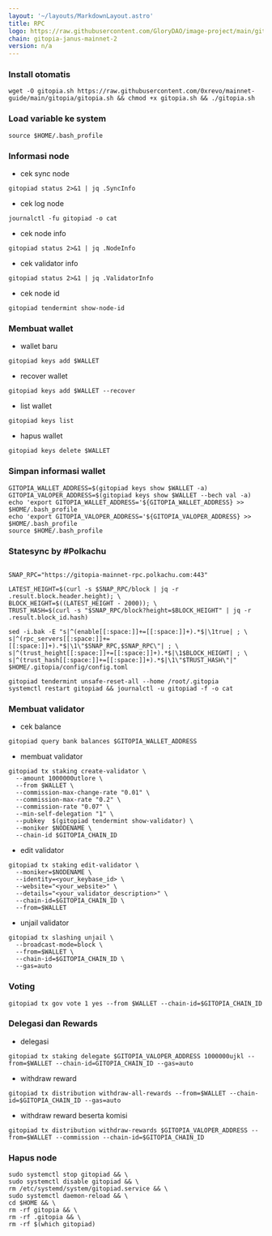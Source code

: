 ```yaml
---
layout: '~/layouts/MarkdownLayout.astro'
title: RPC
logo: https://raw.githubusercontent.com/GloryDAO/image-project/main/gitopia.png
chain: gitopia-janus-mainnet-2
version: n/a
---
```


### Install otomatis
```
wget -O gitopia.sh https://raw.githubusercontent.com/0xrevo/mainnet-guide/main/gitopia/gitopia.sh && chmod +x gitopia.sh && ./gitopia.sh
```
### Load variable ke system
```
source $HOME/.bash_profile
```
### Informasi node

* cek sync node
```
gitopiad status 2>&1 | jq .SyncInfo
```
* cek log node
```
journalctl -fu gitopiad -o cat
```
* cek node info
```
gitopiad status 2>&1 | jq .NodeInfo
```
* cek validator info
```
gitopiad status 2>&1 | jq .ValidatorInfo
```
* cek node id
```
gitopiad tendermint show-node-id
```
### Membuat wallet
* wallet baru
```
gitopiad keys add $WALLET
```
* recover wallet
```
gitopiad keys add $WALLET --recover
```
* list wallet
```
gitopiad keys list
```
* hapus wallet
```
gitopiad keys delete $WALLET
```
### Simpan informasi wallet
```
GITOPIA_WALLET_ADDRESS=$(gitopiad keys show $WALLET -a)
GITOPIA_VALOPER_ADDRESS=$(gitopiad keys show $WALLET --bech val -a)
echo 'export GITOPIA_WALLET_ADDRESS='${GITOPIA_WALLET_ADDRESS} >> $HOME/.bash_profile
echo 'export GITOPIA_VALOPER_ADDRESS='${GITOPIA_VALOPER_ADDRESS} >> $HOME/.bash_profile
source $HOME/.bash_profile
```
### Statesync by #Polkachu
```

SNAP_RPC="https://gitopia-mainnet-rpc.polkachu.com:443"

LATEST_HEIGHT=$(curl -s $SNAP_RPC/block | jq -r .result.block.header.height); \
BLOCK_HEIGHT=$((LATEST_HEIGHT - 2000)); \
TRUST_HASH=$(curl -s "$SNAP_RPC/block?height=$BLOCK_HEIGHT" | jq -r .result.block_id.hash)

sed -i.bak -E "s|^(enable[[:space:]]+=[[:space:]]+).*$|\1true| ; \
s|^(rpc_servers[[:space:]]+=[[:space:]]+).*$|\1\"$SNAP_RPC,$SNAP_RPC\"| ; \
s|^(trust_height[[:space:]]+=[[:space:]]+).*$|\1$BLOCK_HEIGHT| ; \
s|^(trust_hash[[:space:]]+=[[:space:]]+).*$|\1\"$TRUST_HASH\"|" $HOME/.gitopia/config/config.toml

gitopiad tendermint unsafe-reset-all --home /root/.gitopia
systemctl restart gitopiad && journalctl -u gitopiad -f -o cat
```
### Membuat validator
* cek balance
```
gitopiad query bank balances $GITOPIA_WALLET_ADDRESS
```
* membuat validator
```
gitopiad tx staking create-validator \
  --amount 1000000utlore \
  --from $WALLET \
  --commission-max-change-rate "0.01" \
  --commission-max-rate "0.2" \
  --commission-rate "0.07" \
  --min-self-delegation "1" \
  --pubkey  $(gitopiad tendermint show-validator) \
  --moniker $NODENAME \
  --chain-id $GITOPIA_CHAIN_ID
```
* edit validator
```
gitopiad tx staking edit-validator \
  --moniker=$NODENAME \
  --identity=<your_keybase_id> \
  --website="<your_website>" \
  --details="<your_validator_description>" \
  --chain-id=$GITOPIA_CHAIN_ID \
  --from=$WALLET
```
* unjail validator
```
gitopiad tx slashing unjail \
  --broadcast-mode=block \
  --from=$WALLET \
  --chain-id=$GITOPIA_CHAIN_ID \
  --gas=auto
```
### Voting
```
gitopiad tx gov vote 1 yes --from $WALLET --chain-id=$GITOPIA_CHAIN_ID
```
### Delegasi dan Rewards
* delegasi
```
gitopiad tx staking delegate $GITOPIA_VALOPER_ADDRESS 1000000ujkl --from=$WALLET --chain-id=GITOPIA_CHAIN_ID --gas=auto
```
* withdraw reward
```
gitopiad tx distribution withdraw-all-rewards --from=$WALLET --chain-id=$GITOPIA_CHAIN_ID --gas=auto
```
* withdraw reward beserta komisi
```
gitopiad tx distribution withdraw-rewards $GITOPIA_VALOPER_ADDRESS --from=$WALLET --commission --chain-id=$GITOPIA_CHAIN_ID
```

### Hapus node
```
sudo systemctl stop gitopiad && \
sudo systemctl disable gitopiad && \
rm /etc/systemd/system/gitopiad.service && \
sudo systemctl daemon-reload && \
cd $HOME && \
rm -rf gitopia && \
rm -rf .gitopia && \
rm -rf $(which gitopiad)
```

